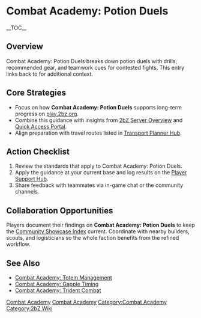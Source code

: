 {{Short description|Combat Academy: Potion Duels breaks down potion duels with drills, recommended gear, and teamwork cues for contested fights}}
= Combat Academy: Potion Duels =
{{2bZ Navbox}}
__TOC__

== Overview ==
Combat Academy: Potion Duels breaks down potion duels with drills, recommended gear, and
teamwork cues for contested fights. This entry links back to [[Category:Combat
Academy|Combat Academy]] for additional context.

== Core Strategies ==
* Focus on how '''Combat Academy: Potion Duels''' supports long-term progress on [[play.2bz.org]].
* Combine this guidance with insights from [[2bZ Server Overview]] and [[Quick Access Portal]].
* Align preparation with travel routes listed in [[Transport Planner Hub]].

== Action Checklist ==
# Review the [[Category:Combat Academy|Combat Academy]] standards that apply to Combat Academy: Potion Duels.
# Apply the guidance at your current base and log results on the [[Player Support Hub]].
# Share feedback with teammates via in-game chat or the community channels.

== Collaboration Opportunities ==
Players document their findings on '''Combat Academy: Potion Duels''' to keep the
[[Community Showcase Index]] current. Coordinate with nearby builders, scouts, and
logisticians so the whole faction benefits from the refined workflow.

== See Also ==
* [[Combat Academy: Totem Management]]
* [[Combat Academy: Gapple Timing]]
* [[Combat Academy: Trident Combat]]

[[Category:Combat Academy]]
[[Category:2bZ Wiki]]
